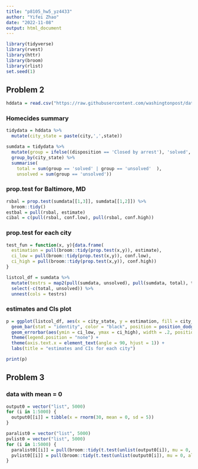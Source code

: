 ```yaml
---
title: "p8105_hw5_yz4433"
author: "Yifei Zhao"
date: "2022-11-08"
output: html_document
---
```


```r
library(tidyverse)
library(rvest)
library(httr)
library(broom)
library(rlist)
set.seed(1)
```


## Problem 2
```r
hddata = read.csv("https://raw.githubusercontent.com/washingtonpost/data-homicides/master/homicide-data.csv")
```

### Homecides summary
```r
tidydata = hddata %>% 
  mutate(city_state = paste(city,',',state))

sumdata = tidydata %>% 
  mutate(group = ifelse((disposition == 'Closed by arrest'), 'solved', 'unsolved')) %>% 
  group_by(city_state) %>% 
  summarise(
    total = sum(group == 'solved' | group == 'unsolved'  ),
    unsolved = sum(group == 'unsolved'))
```

### prop.test for Baltimore, MD
```r
rsbal = prop.test(sumdata[[1,3]], sumdata[[1,2]]) %>% 
  broom::tidy()
estbal = pull(rsbal, estimate)
cibal = c(pull(rsbal, conf.low), pull(rsbal, conf.high))
```

### prop.test for each city
```r
test_fun = function(x, y){data.frame(
  estimation = pull(broom::tidy(prop.test(x,y)), estimate),
  ci_low = pull(broom::tidy(prop.test(x,y)), conf.low),
  ci_high = pull(broom::tidy(prop.test(x,y)), conf.high))
}

listcol_df = sumdata %>% 
  mutate(testrs = map2(pull(sumdata, unsolved), pull(sumdata, total), test_fun)) %>% 
  select(-c(total, unsolved)) %>% 
  unnest(cols = testrs)
```

### estimates and CIs plot
```r
p = ggplot(listcol_df, aes(x = city_state, y = estimation, fill = city_state)) + 
  geom_bar(stat = "identity", color = "black", position = position_dodge()) +
  geom_errorbar(aes(ymin = ci_low, ymax = ci_high), width = .2, position = position_dodge(.9)) +
  theme(legend.position = "none") +
  theme(axis.text.x = element_text(angle = 90, hjust = 1)) +
  labs(title = "estimates and CIs for each city")

print(p)
```

## Problem 3
### data with mean = 0
```r
output0 = vector("list", 5000)
for (i in 1:5000) {
  output0[[i]] = tibble(x = rnorm(30, mean = 0, sd = 5))
}
```

```r
paralist0 = vector("list", 5000)
pvlist0 = vector("list", 5000)
for (i in 1:5000) {
  paralist0[[i]] = pull(broom::tidy(t.test(unlist(output0[i]), mu = 0, alternative = "two.sided")), estimate)
  pvlist0[[i]] = pull(broom::tidy(t.test(unlist(output0[i]), mu = 0, alternative = "two.sided")), p.value)
}
```